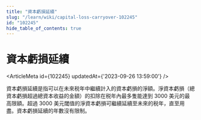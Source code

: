 ```yaml
---
title: "資本虧損延續"
slug: "/learn/wiki/capital-loss-carryover-102245"
id: "102245"
hide_table_of_contents: true
---
```



# 資本虧損延續

<ArticleMeta id={102245} updatedAt={'2023-09-26 13:59:00'} />
<div className='border-solid border-b border-t-0 my-4 border-[var(--ifm-color-gray-300)]' />

資本虧損延續是指可以在未來税年中繼續計入的資本虧損的淨額。淨資本虧損（總資本虧損超過總資本收益的金額）的扣除在税年內最多隻能達到 3000 美元的最高限額。超過 3000 美元閾值的淨資本虧損可繼續延續至未來的税年，直至用盡。資本虧損延續的年數沒有限制。
